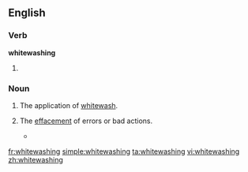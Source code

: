 ==English==

===Verb===
'''whitewashing'''

# {{present participle of|[[whitewash]]}}

===Noun===
{{en-noun}}

# The application of [[whitewash]].
# {{figurative}} The [[effacement]] of errors or bad actions.
#*{{quote-news|year=2007|date=July 15|author=|title=The Nixonian Whitewash, Scrubbed|work=New York Times|url=http://www.nytimes.com/2007/07/15/opinion/15sun4.html
|passage=The institution insulted history by peddling ludicrous '''whitewashings''' — describing the Watergate criminal conspiracy as a “coup” by Nixon’s political rivals fed by fake scoops purchased by the Woodstein investigative duo at The Washington Post. }}

[[fr:whitewashing]]
[[simple:whitewashing]]
[[ta:whitewashing]]
[[vi:whitewashing]]
[[zh:whitewashing]]